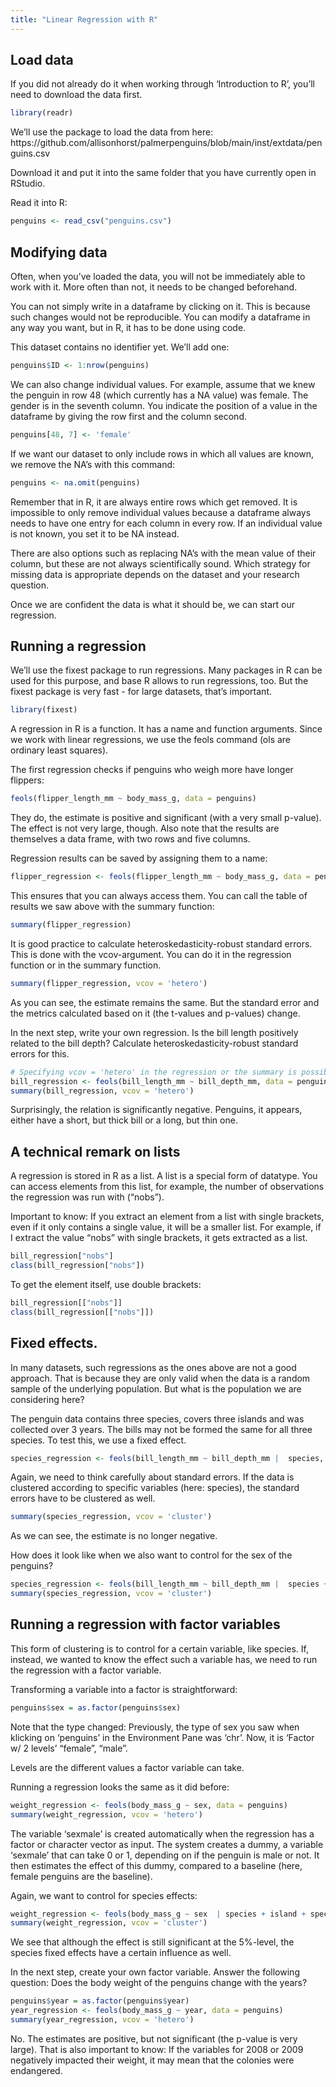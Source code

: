 ---
title: "Linear Regression with R"
---

## Load data

If you did not already do it when working through 'Introduction to R', you'll need to download the data first.

```{r}
library(readr)
```

We'll use the package to load the data from here: https://github.com/allisonhorst/palmerpenguins/blob/main/inst/extdata/penguins.csv

Download it and put it into the same folder that you have currently open in RStudio.

Read it into R:

```{r}
penguins <- read_csv("penguins.csv")
```

## Modifying data

Often, when you've loaded the data, you will not be immediately able to work with it. More often than not, it needs to be changed beforehand.

You can not simply write in a dataframe by clicking on it. This is because such changes would not be reproducible. You can modify a dataframe in any way you want, but in R, it has to be done using code.

This dataset contains no identifier yet. We'll add one:

```{r}
penguins$ID <- 1:nrow(penguins)
```

We can also change individual values. For example, assume that we knew the penguin in row 48 (which currently has a NA value) was female. The gender is in the seventh column. You indicate the position of a value in the dataframe by giving the row first and the column second.

```{r}
penguins[48, 7] <- 'female'
```

If we want our dataset to only include rows in which all values are known, we remove the NA's with this command:

```{r}
penguins <- na.omit(penguins)
```

Remember that in R, it are always entire rows which get removed. It is impossible to only remove individual values because a dataframe always needs to have one entry for each column in every row. If an individual value is not known, you set it to be NA instead.

There are also options such as replacing NA's with the mean value of their column, but these are not always scientifically sound. Which strategy for missing data is appropriate depends on the dataset and your research question.

Once we are confident the data is what it should be, we can start our regression.

## Running a regression

We'll use the fixest package to run regressions. Many packages in R can be used for this purpose, and base R allows to run regressions, too. But the fixest package is very fast - for large datasets, that's important.

```{r}
library(fixest)
```

A regression in R is a function. It has a name and function arguments. Since we work with linear regressions, we use the feols command (ols are ordinary least squares).

The first regression checks if penguins who weigh more have longer flippers:

```{r}
feols(flipper_length_mm ~ body_mass_g, data = penguins)
```

They do, the estimate is positive and significant (with a very small p-value). The effect is not very large, though.
Also note that the results are themselves a data frame, with two rows and five columns.

Regression results can be saved by assigning them to a name:

```{r}
flipper_regression <- feols(flipper_length_mm ~ body_mass_g, data = penguins)
```

This ensures that you can always access them. You can call the table of results we saw above with the summary function:

```{r}
summary(flipper_regression)
```

It is good practice to calculate heteroskedasticity-robust standard errors. This is done with the vcov-argument. You can do it in the regression function or in the summary function.

```{r}
summary(flipper_regression, vcov = 'hetero')
```

As you can see, the estimate remains the same. But the standard error and the metrics calculated based on it (the t-values and p-values) change.

In the next step, write your own regression. Is the bill length positively related to the bill depth? Calculate heteroskedasticity-robust standard errors for this.

```{r}
# Specifying vcov = 'hetero' in the regression or the summary is possible
bill_regression <- feols(bill_length_mm ~ bill_depth_mm, data = penguins, vcov = 'hetero')
summary(bill_regression, vcov = 'hetero')
```

Surprisingly, the relation is significantly negative. Penguins, it appears, either have a short, but thick bill or a long, but thin one.

## A technical remark on lists

A regression is stored in R as a list. A list is a special form of datatype. You can access elements from this list, for example, the number of observations the regression was run with ("nobs").

Important to know: If you extract an element from a list with single brackets, even if it only contains a single value, it will be a smaller list. For example, if I extract the value "nobs" with single brackets, it gets extracted as a list.

```{r}
bill_regression["nobs"]
class(bill_regression["nobs"])
```

To get the element itself, use double brackets:

```{r}
bill_regression[["nobs"]]
class(bill_regression[["nobs"]])
```

## Fixed effects.

In many datasets, such regressions as the ones above are not a good approach. That is because they are only valid when the data is a random sample of the underlying population. But what is the population we are considering here?

The penguin data contains three species, covers three islands and was collected over 3 years. The bills may not be formed the same for all three species. To test this, we use a fixed effect.

```{r}
species_regression <- feols(bill_length_mm ~ bill_depth_mm |  species, data = penguins)
```

Again, we need to think carefully about standard errors. If the data is clustered according to specific variables (here: species), the standard errors have to be clustered as well.

```{r}
summary(species_regression, vcov = 'cluster')
```
As we can see, the estimate is no longer negative.

How does it look like when we also want to control for the sex of the penguins?

```{r}
species_regression <- feols(bill_length_mm ~ bill_depth_mm |  species + sex, data = penguins ) 
summary(species_regression, vcov = 'cluster')
```


## Running a regression with factor variables

This form of clustering is to control for a certain variable, like species. If, instead, we wanted to know the effect such a variable has, we need to run the regression with a factor variable.

Transforming a variable into a factor is straightforward:

```{r}
penguins$sex = as.factor(penguins$sex)
```

Note that the type changed: Previously, the type of sex you saw when klicking on 'penguins' in the Environment Pane was 'chr'. Now, it is 'Factor w/ 2 levels' "female", "male".

Levels are the different values a factor variable can take.

Running a regression looks the same as it did before:
```{r}
weight_regression <- feols(body_mass_g ~ sex, data = penguins)
summary(weight_regression, vcov = 'hetero')
```

The variable 'sexmale' is created automatically when the regression has a factor or character vector as input. The system creates a dummy, a variable 'sexmale' that can take 0 or 1, depending on if the penguin is male or not. It then estimates the effect of this dummy, compared to a baseline (here, female penguins are the baseline).

Again, we want to control for species effects:

```{r}
weight_regression <- feols(body_mass_g ~ sex  | species + island + species^island, data = penguins)
summary(weight_regression, vcov = 'cluster')
```

We see that although the effect is still significant at the 5%-level, the species fixed effects have a certain influence as well.

In the next step, create your own factor variable. Answer the following question: Does the body weight of the penguins change with the years?

```{r}
penguins$year = as.factor(penguins$year)
year_regression <- feols(body_mass_g ~ year, data = penguins)
summary(year_regression, vcov = 'hetero')
```

No. The estimates are positive, but not significant (the p-value is very large). That is also important to know: If the variables for 2008 or 2009 negatively impacted their weight, it may mean that the colonies were endangered.
